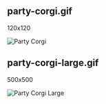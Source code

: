 ## party-corgi.gif
120x120

![Party Corgi](/party-corgi.gif)

## party-corgi-large.gif
500x500

![Party Corgi Large](/party-corgi-large.gif)